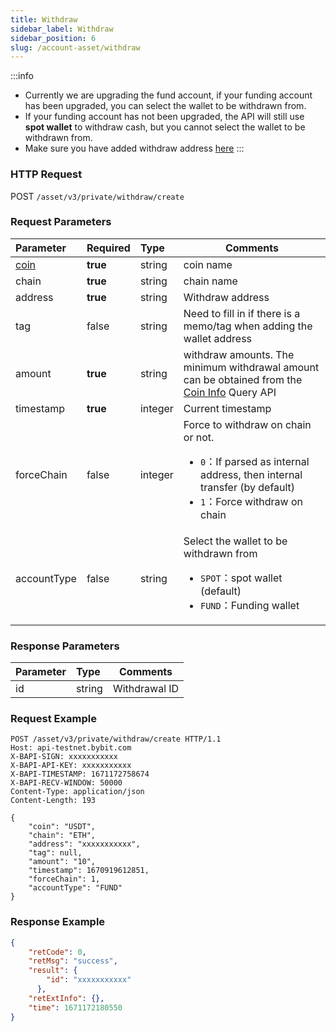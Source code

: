 ```yaml
---
title: Withdraw
sidebar_label: Withdraw
sidebar_position: 6
slug: /account-asset/withdraw
---
```


:::info
* Currently we are upgrading the fund account, if your funding account has been upgraded, you can select the wallet to be withdrawn from.
* If your funding account has not been upgraded, the API will still use **spot wallet** to withdraw cash, but you cannot select the wallet to be withdrawn from.
* Make sure you have added withdraw address <a href="https://www.bybit.com/user/assets/money-address">here</a>
:::

### HTTP Request
POST `/asset/v3/private/withdraw/create`

### Request Parameters
| Parameter | Required | Type | Comments|
|:----- |:-------|:-----|------ |
|[coin](enum#coin) |<b>true</b> |string |coin name|
|chain|<b>true</b>|string|chain name|
|address|<b>true</b>|string|Withdraw address|
|tag|false|string|Need to fill in if there is a memo/tag when adding the wallet address|
|amount|<b>true</b>|string|withdraw amounts. The minimum withdrawal amount can be obtained from the [Coin Info](coin-info#) Query API|
|timestamp|<b>true</b>|integer|Current timestamp |
|forceChain|false|integer|Force to withdraw on chain or not. <ul><li>`0`：If parsed as internal address, then internal transfer (by default)</li><li>`1`：Force withdraw on chain</li></ul>|
|accountType|false|string |Select the wallet to be withdrawn from <ul><li>`SPOT`：spot wallet (default)</li><li>`FUND`：Funding wallet</li></ul>|

### Response Parameters
| Parameter | Type | Comments|
|:----- |:-----|----- |
|id|string|Withdrawal ID |

### Request Example

```http
POST /asset/v3/private/withdraw/create HTTP/1.1
Host: api-testnet.bybit.com
X-BAPI-SIGN: xxxxxxxxxxx
X-BAPI-API-KEY: xxxxxxxxxxx
X-BAPI-TIMESTAMP: 1671172758674
X-BAPI-RECV-WINDOW: 50000
Content-Type: application/json
Content-Length: 193

{
    "coin": "USDT",
    "chain": "ETH",
    "address": "xxxxxxxxxxx",
    "tag": null,
    "amount": "10",
    "timestamp": 1670919612851,
    "forceChain": 1,
    "accountType": "FUND"
}
```

### Response Example

```json
{
    "retCode": 0,
    "retMsg": "success",
    "result": {
        "id": "xxxxxxxxxxx"
      },
    "retExtInfo": {},
    "time": 1671172180550
}
```
